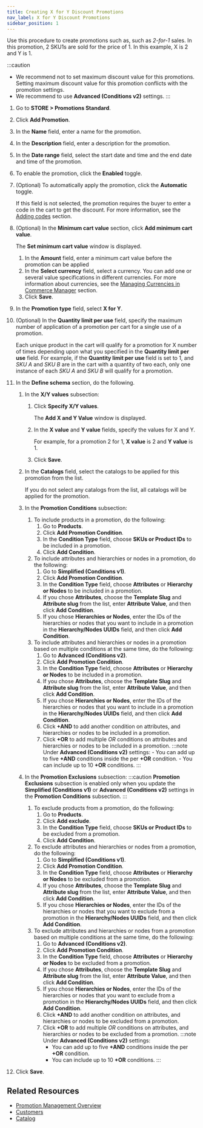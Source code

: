 ```yaml
---
title: Creating X for Y Discount Promotions
nav_label: X for Y Discount Promotions
sidebar_position: 1
---
```


Use this procedure to create promotions such as, such as *2-for-1* sales. In this promotion, 2 SKU1s are sold for the price of 1. In this example, X is 2 and Y is 1.

:::caution
- We recommend not to set maximum discount value for this promotions. Setting maximum discount value for this promotion conflicts with the promotion settings.
- We recommend to use **Advanced (Conditions v2)** settings.
:::

1. Go to **STORE > Promotions Standard**.
1. Click **Add Promotion**.
1. In the **Name** field, enter a name for the promotion.
1. In the **Description** field, enter a description for the promotion.
1. In the **Date range**  field, select the start date and time and the end date and time of the promotion.
1. To enable the promotion, click the **Enabled** toggle.
1. (Optional) To automatically apply the promotion, click the **Automatic** toggle.
  
    If this field is not selected, the promotion requires the buyer to enter a code in the cart to get the discount. For more information, see the [Adding codes](/docs/commerce-manager/promotions-standard/overview#creating-promotion-codes) section.
1. (Optional) In the **Minimum cart value** section, click **Add minimum cart value**.
    
    The **Set minimum cart value** window is displayed.
      1. In the **Amount** field, enter a minimum cart value before the promotion can be applied
      1. In the **Select currency** field, select a currency.
      You can add one or several value specifications in different currencies. For more information about currencies, see the [Managing Currencies in Commerce Manager](/docs/commerce-manager/product-experience-manager/currencies/manage-currencies) section.
      1. Click **Save**.
1. In the **Promotion type** field, select **X for Y**.
1. (Optional) In the **Quantity limit per use** field, specify the maximum number of application of a promotion per cart for a single use of a promotion. 

    Each unique product in the cart will qualify for a promotion for X number of times depending upon what you specified in the **Quantity limit per use** field. For example, if the **Quantity limit per use** field is set to 1, and *SKU A* and *SKU B* are in the cart with a quantity of two each, only one instance of each *SKU A* and *SKU B* will qualify for a promotion.

1. In the **Define schema** section, do the following.
    1. In the **X/Y values** subsection:
        1. Click **Specify X/Y values**.
            
            The **Add X and Y Value** window is displayed.
        1. In the **X value** and **Y value** fields, specify the values for X and Y. 
            
            For example, for a promotion 2 for 1, **X value** is 2 and **Y value** is 1.
        1. Click **Save**.
    1. In the **Catalogs** field, select the catalogs to be applied for this promotion from the list.
       
       If you do not select any catalogs from the list, all catalogs will be applied for the promotion.
    1. In the **Promotion Conditions** subsection:
        
        1. To include products in a promotion, do the following:
            1. Go to **Products**.
            1. Click **Add Promotion Condition**.
            1. In the **Condition Type** field, choose **SKUs or Product IDs** to be included in a promotion.
            1. Click **Add Condition**.
        1. To include attributes and hierarchies or nodes in a promotion, do the following:
            1. Go to **Simplified (Conditions v1)**.
            1. Click **Add Promotion Condition**.
            1. In the **Condition Type** field, choose **Attributes** or **Hierarchy or Nodes** to be included in a promotion.
            1. If you chose **Attributes**, choose the **Template Slug** and **Attribute slug** from the list, enter **Attribute Value**, and then click **Add Condition**.
            1. If you chose **Hierarchies or Nodes**, enter the IDs of the hierarchies or nodes that you want to include in a promotion in the **Hierarchy/Nodes UUIDs** field, and then click **Add Condition**.
        1. To include attributes and hierarchies or nodes in a promotion based on multiple conditions at the same time, do the following:
            1. Go to **Advanced (Conditions v2)**.
            1. Click **Add Promotion Condition**.
            1. In the **Condition Type** field, choose **Attributes** or **Hierarchy or Nodes** to be included in a promotion.
            1. If you chose **Attributes**, choose the **Template Slug** and **Attribute slug** from the list, enter **Attribute Value**, and then click **Add Condition**.
            1. If you chose **Hierarchies or Nodes**, enter the IDs of the hierarchies or nodes that you want to include in a promotion in the **Hierarchy/Nodes UUIDs** field, and then click **Add Condition**.
            1. Click **+AND** to add another condition on attributes, and hierarchies or nodes to be included in a promotion.
            1. Click **+OR** to add multiple *OR* conditions on attributes and hierarchies or nodes to be included in a promotion. 
                    :::note
                    Under **Advanced (Conditions v2)** settings:
                    - You can add up to five **+AND** conditions inside the per **+OR** condition.
                    - You can include up to 10 **+OR** conditions.
                    :::
    1. In the **Promotion Exclusions** subsection:
            :::caution
             **Promotion Exclusions** subsection is enabled only when you update the **Simplified (Conditions v1)** or **Advanced (Conditions v2)** settings in the **Promotion Conditions** subsection.
            :::
        1. To exclude products from a promotion, do the following:
            1. Go to **Products**.
            1. Click **Add exclude**.
            1. In the **Condition Type** field, choose **SKUs or Product IDs** to be excluded from a promotion.
            1. Click **Add Condition**.
        1. To exclude attributes and hierarchies or nodes from a promotion, do the following:
            1. Go to **Simplified (Conditions v1)**.
            1. Click **Add Promotion Condition**.
            1. In the **Condition Type** field, choose **Attributes** or **Hierarchy or Nodes** to be excluded from a promotion.
            1. If you chose **Attributes**, choose the **Template Slug** and **Attribute slug** from the list, enter **Attribute Value**, and then click **Add Condition**.
            1. If you chose **Hierarchies or Nodes**, enter the IDs of the hierarchies or nodes that you want to exclude from a promotion in the **Hierarchy/Nodes UUIDs** field, and then click **Add Condition**.
        1. To exclude attributes and hierarchies or nodes from a promotion based on multiple conditions at the same time, do the following:
            1. Go to **Advanced (Conditions v2)**.
            1. Click **Add Promotion Condition**.
            1. In the **Condition Type** field, choose **Attributes** or **Hierarchy or Nodes** to be excluded from a promotion.
            1. If you chose **Attributes**, choose the **Template Slug** and **Attribute slug** from the list, enter **Attribute Value**, and then click **Add Condition**.
            1. If you chose **Hierarchies or Nodes**, enter the IDs of the hierarchies or nodes that you want to exclude from a promotion in the **Hierarchy/Nodes UUIDs** field, and then click **Add Condition**.
            1. Click **+AND** to add another condition on attributes, and hierarchies or nodes to be excluded from a promotion.
            1. Click **+OR** to add multiple *OR* conditions on attributes, and hierarchies or nodes to be excluded from a promotion. 
                :::note
                Under **Advanced (Conditions v2)** settings:
                - You can add up to five **+AND** conditions inside the per **+OR** condition.
                - You can include up to 10 **+OR** conditions.
                :::
1. Click **Save**.

## Related Resources

- [Promotion Management Overview](/docs/commerce-manager/promotions-standard/overview)
- [Customers](/docs/customer-management/customers)
- [Catalog](/docs/commerce-manager/product-experience-manager/catalogs/catalog-configuration)
